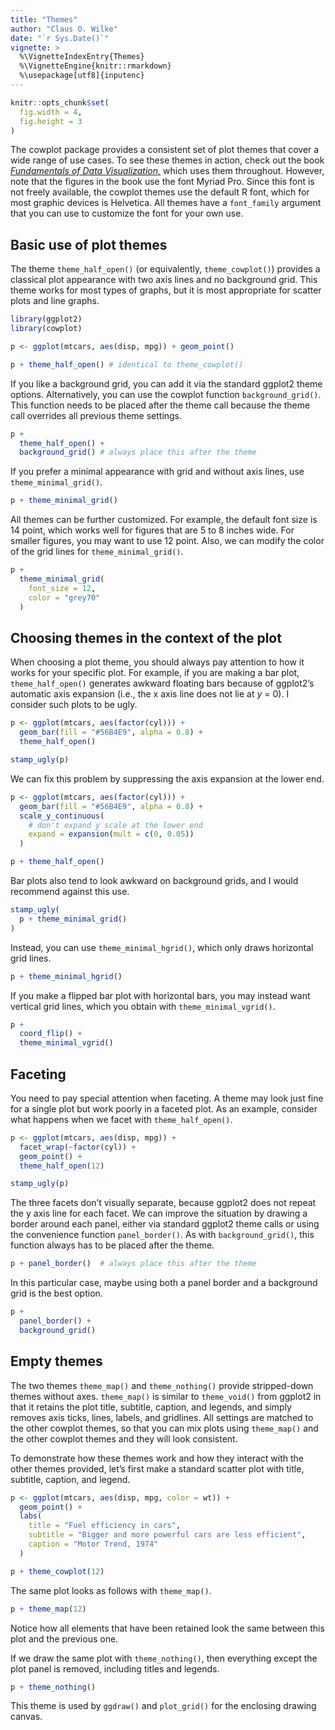 ```yaml
---
title: "Themes"
author: "Claus O. Wilke"
date: "`r Sys.Date()`"
vignette: >
  %\VignetteIndexEntry{Themes}
  %\VignetteEngine{knitr::rmarkdown}
  %\usepackage[utf8]{inputenc}
---
```

```r
knitr::opts_chunk$set(
  fig.width = 4,
  fig.height = 3
)
```

The cowplot package provides a consistent set of plot themes that cover a wide range of use cases. To see these themes in action, check out the book [*Fundamentals of Data Visualization,*](https://serialmentor.com/dataviz) which uses them throughout. However, note that the figures in the book use the font Myriad Pro. Since this font is not freely available, the cowplot themes use the default R font, which for most graphic devices is Helvetica. All themes have a `font_family` argument that you can use to customize the font for your own use.

## Basic use of plot themes

The theme `theme_half_open()` (or equivalently, `theme_cowplot()`) provides a classical plot appearance with two axis lines and no background grid. This theme works for most types of graphs, but it is most appropriate for scatter plots and line graphs.

```r
library(ggplot2)
library(cowplot)

p <- ggplot(mtcars, aes(disp, mpg)) + geom_point()

p + theme_half_open() # identical to theme_cowplot()
```

If you like a background grid, you can add it via the standard ggplot2 theme options. Alternatively, you can use the cowplot function `background_grid()`. This function needs to be placed after the theme call because the theme call overrides all previous theme settings.

```r
p +
  theme_half_open() +
  background_grid() # always place this after the theme
```

If you prefer a minimal appearance with grid and without axis lines, use `theme_minimal_grid()`.

```r
p + theme_minimal_grid()
```

All themes can be further customized. For example, the default font size is 14 point, which works well for figures that are 5 to 8 inches wide. For smaller figures, you may want to use 12 point. Also, we can modify the color of the grid lines for `theme_minimal_grid()`.

```r
p +
  theme_minimal_grid(
    font_size = 12,
    color = "grey70"
  )
```

## Choosing themes in the context of the plot

When choosing a plot theme, you should always pay attention to how it works for your specific plot. For example, if you are making a bar plot, `theme_half_open()` generates awkward floating bars because of ggplot2's automatic axis expansion (i.e., the x axis line does not lie at *y* = 0). I consider such plots to be ugly.

```r
p <- ggplot(mtcars, aes(factor(cyl))) +
  geom_bar(fill = "#56B4E9", alpha = 0.8) +
  theme_half_open()

stamp_ugly(p)
```

We can fix this problem by suppressing the axis expansion at the lower end.

```r
p <- ggplot(mtcars, aes(factor(cyl))) +
  geom_bar(fill = "#56B4E9", alpha = 0.8) +
  scale_y_continuous(
    # don't expand y scale at the lower end
    expand = expansion(mult = c(0, 0.05))
  )

p + theme_half_open()
```

Bar plots also tend to look awkward on background grids, and I would recommend against this use.

```r
stamp_ugly(
  p + theme_minimal_grid()
)
```

Instead, you can use `theme_minimal_hgrid()`, which only draws horizontal grid lines.

```r
p + theme_minimal_hgrid()
```

If you make a flipped bar plot with horizontal bars, you may instead want vertical grid lines, which you obtain with `theme_minimal_vgrid()`.

```r
p +
  coord_flip() +
  theme_minimal_vgrid()
```

## Faceting

You need to pay special attention when faceting. A theme may look just fine for a single plot but work poorly in a faceted plot. As an example, consider what happens when we facet with `theme_half_open()`.

```r
p <- ggplot(mtcars, aes(disp, mpg)) +
  facet_wrap(~factor(cyl)) +
  geom_point() +
  theme_half_open(12)

stamp_ugly(p)
```

The three facets don't visually separate, because ggplot2 does not repeat the y axis line for each facet. We can improve the situation by drawing a border around each panel, either via standard ggplot2 theme calls or using the convenience function `panel_border()`. As with `background_grid()`, this function always has to be placed after the theme.

```r
p + panel_border()  # always place this after the theme
```

In this particular case, maybe using both a panel border and a background grid is the best option.

```r
p + 
  panel_border() +
  background_grid()
```

## Empty themes

The two themes `theme_map()` and `theme_nothing()` provide stripped-down themes without axes. `theme_map()` is similar to `theme_void()` from ggplot2 in that it retains the plot title, subtitle, caption, and legends, and simply removes axis ticks, lines, labels, and gridlines. All settings are matched to the other cowplot themes, so that you can mix plots using `theme_map()` and the other cowplot themes and they will look consistent.

To demonstrate how these themes work and how they interact with the other themes provided, let's first make a standard scatter plot with title, subtitle, caption, and legend.

```r
p <- ggplot(mtcars, aes(disp, mpg, color = wt)) +
  geom_point() +
  labs(
    title = "Fuel efficiency in cars",
    subtitle = "Bigger and more powerful cars are less efficient",
    caption = "Motor Trend, 1974"
  )

p + theme_cowplot(12)
```

The same plot looks as follows with `theme_map()`.
```r
p + theme_map(12)
```

Notice how all elements that have been retained look the same between this plot and the previous one.

If we draw the same plot with `theme_nothing()`, then everything except the plot panel is removed, including titles and legends.
```r
p + theme_nothing()
```

This theme is used by `ggdraw()` and `plot_grid()` for the enclosing drawing canvas.

